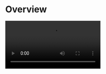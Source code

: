 
# Overview

<Video src="https://www.youtube.com/embed/yt3NkjIBoMA"/>


## What is the Live Streaming Kit?

<LiveStreamingKitOverviewBasicDescription/>


## When do you need the Live Streaming Kit

<LiveStreamingKitOverviewWhendoyouneed liveStreamingSDKUrl="https://www.zegocloud.com/docs/live-streaming/overview?platform=react-native&language=javascript"/>


## Embedded features

<LiveSreamingKitOverviewFeatures/>

## Recommended resources

<CardGroup cols={2}>
  <Card title="QUICK START (basic live)" href="./02-Quick%20start/01-Quick%20start.mdx">
    To implement a basic live stream swiftly, follow the steps.
  </Card>
  <Card title="QUICK START (with co-hosting)" href="./02-Quick%20start/02-Quick%20start%20(with%20cohosting).mdx">
    To implement a live stream with co-hosting, follow the steps.
  </Card>
  <Card title="Sample Code" href="https://github.com/ZEGOCLOUD/zego_uikit_prebuilt_live_streaming_example_rn" target="_blank">
    Click here to get the complete sample code.
  </Card>
</CardGroup>


